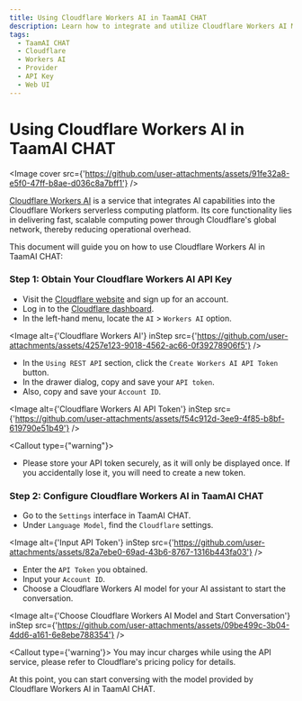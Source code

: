```yaml
---
title: Using Cloudflare Workers AI in TaamAI CHAT
description: Learn how to integrate and utilize Cloudflare Workers AI Models in TaamAI CHAT.
tags:
  - TaamAI CHAT
  - Cloudflare
  - Workers AI
  - Provider
  - API Key
  - Web UI
---
```


# Using Cloudflare Workers AI in TaamAI CHAT

<Image
  cover
  src={'https://github.com/user-attachments/assets/91fe32a8-e5f0-47ff-b8ae-d036c8a7bff1'}
/>

[Cloudflare Workers AI](https://www.cloudflare.com/developer-platform/products/workers-ai/) is a service that integrates AI capabilities into the Cloudflare Workers serverless computing platform. Its core functionality lies in delivering fast, scalable computing power through Cloudflare's global network, thereby reducing operational overhead.

This document will guide you on how to use Cloudflare Workers AI in TaamAI CHAT:

<Steps>

### Step 1: Obtain Your Cloudflare Workers AI API Key

- Visit the [Cloudflare website](https://www.cloudflare.com/) and sign up for an account.
- Log in to the [Cloudflare dashboard](https://dash.cloudflare.com/).
- In the left-hand menu, locate the `AI` > `Workers AI` option.

<Image
  alt={'Cloudflare Workers AI'}
  inStep
  src={'https://github.com/user-attachments/assets/4257e123-9018-4562-ac66-0f39278906f5'}
/>

- In the `Using REST API` section, click the `Create Workers AI API Token` button.
- In the drawer dialog, copy and save your `API token`.
- Also, copy and save your `Account ID`.

<Image
  alt={'Cloudflare Workers AI API Token'}
  inStep
  src={'https://github.com/user-attachments/assets/f54c912d-3ee9-4f85-b8bf-619790e51b49'}
/>

<Callout type={"warning"}>

- Please store your API token securely, as it will only be displayed once. If you accidentally lose it, you will need to create a new token.
 
</Callout>

### Step 2: Configure Cloudflare Workers AI in TaamAI CHAT

- Go to the `Settings` interface in TaamAI CHAT.
- Under `Language Model`, find the `Cloudflare` settings.

<Image
  alt={'Input API Token'}
  inStep
  src={'https://github.com/user-attachments/assets/82a7ebe0-69ad-43b6-8767-1316b443fa03'}
/>

- Enter the `API Token` you obtained.
- Input your `Account ID`.
- Choose a Cloudflare Workers AI model for your AI assistant to start the conversation.

<Image
  alt={'Choose Cloudflare Workers AI Model and Start Conversation'}
  inStep
  src={'https://github.com/user-attachments/assets/09be499c-3b04-4dd6-a161-6e8ebe788354'}
/>

<Callout type={'warning'}>
  You may incur charges while using the API service, please refer to Cloudflare's pricing policy for
  details.
</Callout>

</Steps>

At this point, you can start conversing with the model provided by Cloudflare Workers AI in TaamAI CHAT.

